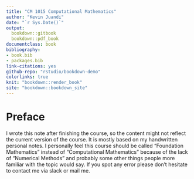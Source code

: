 ```yaml
--- 
title: "CM 1015 Computational Mathematics"
author: "Kevin Juandi"
date: "`r Sys.Date()`"
output: 
  bookdown::gitbook
  bookdown::pdf_book
documentclass: book
bibliography:
- book.bib
- packages.bib
link-citations: yes
github-repo: "rstudio/bookdown-demo"
colorlinks: true
knit: "bookdown::render_book"
site: "bookdown::bookdown_site"
---
```


# Preface {-}

I wrote this note after finishing the course, so the content might not reflect the current version of the course. It is mostly based on my handwritten personal notes. I personally feel this course should be called "Foundation Mathematics" instead of "Computational Mathematics" because of the lack of "Numerical Methods" and probably some other things people more familiar with the topic would say. If you spot any error please don't hesitate to contact me via slack or mail me.
